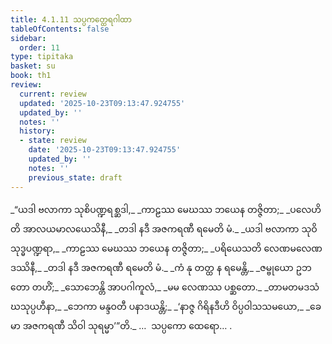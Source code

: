 ```yaml
---
title: 4.1.11 သပ္ပကတ္ထေရဂါထာ
tableOfContents: false
sidebar:
  order: 11
type: tipitaka
basket: su
book: th1
review:
  current: review
  updated: '2025-10-23T09:13:47.924755'
  updated_by: ''
  notes: ''
  history:
  - state: review
    date: '2025-10-23T09:13:47.924755'
    updated_by: ''
    notes: ''
    previous_state: draft
---
```



<ReviewStatus review={frontmatter.review} showDetails={true} />

<HypothesisAnnotation frontmatter={frontmatter} />

<DynamicBreadcrumb />

<Division number="307" book="th1" e="ch" v="19" p="273">

<Paragraph number="553" type="verses" book="th1">
_“ယဒါ ဗလာကာ သုစိပဏ္ဍရစ္ဆဒါ,_  
_ကာဠဿ မေဃဿ ဘယေန တဇ္ဇိတာ;_  
_ပလေဟိတိ အာလယမာလယေသိနီ,_  
_တဒါ နဒီ အဇကရဏီ ရမေတိ မံ._  

</Paragraph>

</Division>
<Division number="308" book="th1" e="ch" v="19" p="273">

<Paragraph number="554" type="verses" book="th1">
_ယဒါ ဗလာကာ သုဝိသုဒ္ဓပဏ္ဍရာ,_  
_ကာဠဿ မေဃဿ ဘယေန တဇ္ဇိတာ;_  
_ပရိယေသတိ လေဏမလေဏဒဿိနီ,_  
_တဒါ နဒီ အဇကရဏီ ရမေတိ မံ._  

</Paragraph>

</Division>
<Division number="309" book="th1" e="ch" v="19" p="273">

<Paragraph number="555" type="verses" book="th1">
_ကံ နု တတ္ထ န ရမေန္တိ,_  
_ဇမ္ဗုယော ဥဘတော တဟိံ;_  
_သောဘေန္တိ အာပဂါကူလံ,_  
_မမ လေဏဿ ပစ္ဆတော._  

</Paragraph>

</Division>
<Division number="310" book="th1" e="ch" v="19" p="273">

<Paragraph number="556" type="verses" book="th1">
_တာမတမဒသံဃသုပ္ပဟီနာ,_  
_ဘေကာ မန္ဒဝတီ ပနာဒယန္တိ;_  
_‘နာဇ္ဇ ဂိရိနဒီဟိ ဝိပ္ပဝါသသမယော,_  
_ခေမာ အဇကရဏီ သိဝါ သုရမ္မာ’”တိ._  


</Paragraph>
</Division>

<Paragraph number="557" type="center" book="th1">
…  သပ္ပကော ထေရော… .
</Paragraph>